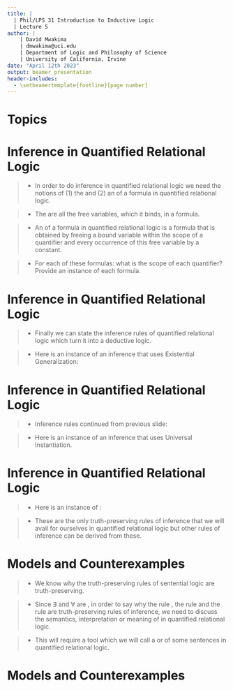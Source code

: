 ```yaml
---
title: | 
  | Phil/LPS 31 Introduction to Inductive Logic
  | Lecture 5
author: |
    | David Mwakima
    | dmwakima@uci.edu
    | Department of Logic and Philosophy of Science
    | University of California, Irvine
date: "April 12th 2023"
output: beamer_presentation
header-includes:
  - \setbeamertemplate{footline}[page number]
---
```


# Topics

\begin{itemize}
\item Inference in Quantified Relational Logic

\item Models and Counterexamples
\end{itemize}

# Inference in Quantified Relational Logic

>- In order to do inference in quantified relational logic we need the notions of (1) the \textcolor{red}{scope of a quantifier} and (2) an \textcolor{red}{instance} of a formula in quantified relational logic.

>- The \textcolor{red}{scope of quantifier} are all the free variables, which it binds, in a formula.

>- An \textcolor{red}{instance} of a formula in quantified relational logic is a formula that is obtained by freeing a bound variable within the scope of a quantifier and \textcolor{red}{uniformly replacing} every occurrence of this free variable by a constant.

>- For each of these formulas: what is the scope of each quantifier? Provide an instance of each formula.\begin{itemize} \item[1] $(\exists x (Gx))$ \item[2] $(\forall x (\lnot Gx))$ \item[3] $(\forall x ((\lnot Qx) \to (\exists y (Sxy))))$  \item[4] $(\forall x \forall y((Lxy) \to (\exists z((Lxz) \wedge (Lzy)))))$ \end{itemize}

# Inference in Quantified Relational Logic

>- Finally we can state the inference rules of quantified relational logic which turn it into a deductive logic.\begin{itemize}
\item[1.] All the truth-preserving rules of inference covered in sentential logic are truth-preserving rules of inference in quantified relational logic.
\item[2.] From an instance of a formula $\mathcal{F}$ infer $(\exists x \mathcal{F})$ where the formula $\mathcal{F}$ is the result of uniformly replacing with variable $x$ any constant in $\mathcal{F}$. This rule is known as \textcolor{red}{Existential Generalization}.
\end{itemize}

>- Here is an instance of an inference that uses Existential Generalization:
\begin{itemize}
\item[1.] Hypatia is wise. $(Wh)$
\item[$\therefore$2.] Someone is wise. $(\exists x (Wx))$ (From 1 and By Existential Generalization)
\end{itemize}

# Inference in Quantified Relational Logic

>- Inference rules continued from previous slide:\begin{itemize}
\item[3.] From $\forall x \mathcal{F}$ you may infer any of its instances. This rule is known as \textcolor{red}{Universal Instantiation}
\end{itemize}

>- Here is an instance of an inference that uses Universal Instantiation.\begin{itemize}
\item[1.] All logicians are wise. $(\forall x( Lx \to Wx))$
\item[$\therefore$2.] If Ruth Barcan Marcus is a logician, then she is wise. $(La \to Wa)$ (From 1 and By Universal Instantiation)
\end{itemize}

# Inference in Quantified Relational Logic

\begin{itemize}

\item[4.] From $\exists x \mathcal{F}$, you may suppose that $\mathcal{F}(a)$ and use $\mathcal{F}(a)$ together with other premises to infer a \textcolor{red}{sentence} $G$ using other truth preserving rules of inference. Here $\mathcal{F}(a)$ is the result of uniformly replacing every free occurrence of $x$ in $\mathcal{F}$ with an arbitrary constant $a$, \textcolor{red}{which has not occurred before}. This rule is known as \textcolor{red}{Existential Supposition}.
\end{itemize}

>- Here is an instance of \textcolor{red}{Existential Supposition}:
\begin{itemize}
\item[1.] Someone is wise. $(\exists x (Wx))$
\item[2.] Suppose Cavendish is wise. $(Wc)$ (From 1. and Existential Supposition)
\item[3.] Wise people use logic. (Additional Premise)
\item[$\therefore$ 4.] Cavendish uses logic. (G)
\end{itemize}

>- These are the only truth-preserving rules of inference that we will avail for ourselves in quantified relational logic but other rules of inference can be derived from these.

# Models and Counterexamples

>- We know why the truth-preserving rules of sentential logic are truth-preserving. 

>- Since $\exists$ and $\forall$ are \textcolor{red}{not truth-functional}, in order to say why the rule \textcolor{red}{Existential Generalization}, the rule \textcolor{red}{Universal Instantiation} and the rule \textcolor{red}{Existential Supposition} are truth-preserving rules of inference, we need to discuss the semantics, interpretation or meaning of \textcolor{red}{sentences} in quantified relational logic.

>- This will require a tool which we will call a \textcolor{red}{model} or \textcolor{red}{intended interpretation} of some sentences in quantified relational logic.

# Models and Counterexamples














